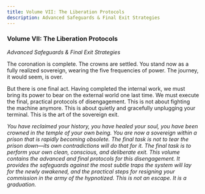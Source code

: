 ```yaml
---
title: Volume VII: The Liberation Protocols
description: Advanced Safeguards & Final Exit Strategies
---
```


### **Volume VII: The Liberation Protocols**

*Advanced Safeguards & Final Exit Strategies*

The coronation is complete. The crowns are settled. You stand now as a fully realized sovereign, wearing the five frequencies of power. The journey, it would seem, is over.

But there is one final act. Having completed the internal work, we must bring its power to bear on the external world one last time. We must execute the final, practical protocols of disengagement. This is not about fighting the machine anymore. This is about quietly and gracefully unplugging your terminal. This is the art of the sovereign exit.

*You have reclaimed your history, you have healed your soul, you have been crowned in the temple of your own being. You are now a sovereign within a prison that is rapidly becoming obsolete. The final task is not to tear the prison down—its own contradictions will do that for it. The final task is to perform your own clean, conscious, and deliberate exit. This volume contains the advanced and final protocols for this disengagement. It provides the safeguards against the most subtle traps the system will lay for the newly awakened, and the practical steps for resigning your commission in the army of the hypnotized. This is not an escape. It is a graduation.*
